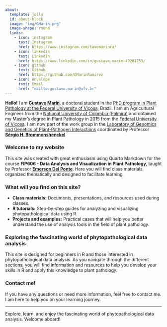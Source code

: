 ```yaml
---
about: 
  template: jolla
  id: about-block
  image: "img/GMarin.png"
  image-shape: round
  links:
    - icon: instagram
      text: Instagram
      href: https://www.instagram.com/tavomarinra/
    - icon: linkedin
      text: LinkedIn
      href: https://www.linkedin.com/in/gustavo-marin-49281753/
    - icon: github
      text: Github
      href: https://github.com/GMarinRamirez
    - icon: envelope
      text: Email
      href: "mailto:gustavo.marin@ufv.br"
---
```


::: {#about-block}
:::



**Hello!** I am [**Gustavo Marín**](https://www.cenicafe.org/es/index.php/quienes_somos/nuestra_gente/quienes_somos_gustavo_adolfo_marin_ramirez), a doctoral student in the [PhD program in Plant Pathology at the Federal University of Viçosa](https://www.dfp.ufv.br/), Brazil. I am an Agricultural Engineer from the [National University of Colombia (Palmira)](https://www.palmira.unal.edu.co/) and obtained my Master's degree in Plant Pathology in 2015 from the [Federal University of Viçosa](https://www.ufv.br/campus-vicosa/). I am now part of the work group in the [Laboratory of Genomics and Genetics of Plant-Pathogen Interactions](https://bioagro.ufv.br/laboratorio-de-genomica-e-genetica-de-interacoes-planta-patogeno/) coordinated by Professor [**Sérgio H. Brommonshenckel**](https://www.linkedin.com/in/sergio-brommonschenkel-6b908233/).


### Welcome to my website

This site was created with great enthusiasm using Quarto Markdown for the course **FIP606 - Data Analysis and Visualization in Plant Pathology**, taught by Professor [**Emerson Del Ponte**](https://emersondelponte.netlify.app/). Here you will find class materials, organized thematically and designed to facilitate learning.

### What will you find on this site?

-   **Class materials:** Documents, presentations, and resources used during classes.
-   **R tutorials:** Step-by-step guides for analyzing and visualizing phytopathological data using R.
-   **Projects and examples:** Practical cases that will help you better understand the use of analysis tools in the field of plant pathology.

### Exploring the fascinating world of phytopathological data analysis

This site is designed for beginners in R and those interested in phytopathological data analysis. As you navigate through the different sections, you will find information and resources to help you develop your skills in R and apply this knowledge to plant pathology.

### Contact me!

If you have any questions or need more information, feel free to contact me. I am here to help you on your learning journey.

------------------------------------------------------------------------

Explore, learn, and enjoy the fascinating world of phytopathological data analysis. Welcome aboard!
